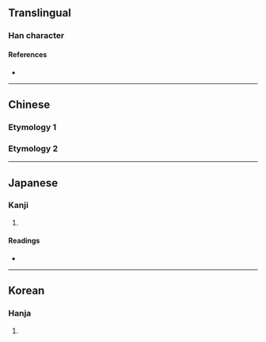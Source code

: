 {{character info}}
==Translingual==

===Han character===
{{Han char|rn=40|rad=宀|as=04|sn=7|four=|canj=JIK|ids=⿱宀犬}}

====References====
* {{Han ref|kx=0282.110|dkj=07077|dj=0554.060|hdz=20916.020|uh=5B8A|ud=23434}}

----

==Chinese==

===Etymology 1===
{{zh-see|突|v}}

===Etymology 2===
{{zh-see|家|v}}
----

==Japanese==

===Kanji===
{{ja-kanji|grade=|rs=宀04}}

# {{rfdef|ja|sort=宀04}}

====Readings====
* {{ja-readings|on=[[とつ]] (totsu), [[か]] (ka)|kun=[[つうく]] (tsuuku)}}

----

==Korean==

===Hanja===
{{ko-hanja|hangeul=가|rv=ga|mr=ka}}

# {{rfdef|ko|sort=宀04}}